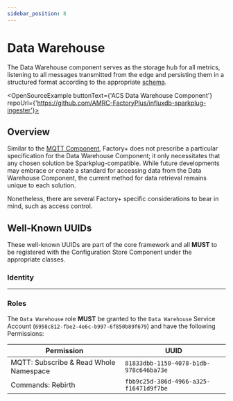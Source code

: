 ```yaml
---
sidebar_position: 8
---
```



# Data Warehouse

The Data Warehouse component serves as the storage hub for all metrics, listening to all messages transmitted from the edge and persisting them in a structured format according to the appropriate [schema](/docs/schemas).

<OpenSourceExample buttonText={'ACS Data Warehouse Component'} repoUrl={'https://github.com/AMRC-FactoryPlus/influxdb-sparkplug-ingester'}></OpenSourceExample>

## Overview

<CentralCluster hilite="data-warehouse"/>

Similar to the [MQTT Component](/docs/framework-components/core-components/mqtt), Factory+ does not prescribe a particular specification for the Data Warehouse Component; it only necessitates that any chosen solution be Sparkplug-compatible. While future developments may embrace or create a standard for accessing data from the Data Warehouse Component, the current method for data retrieval remains unique to each solution.

Nonetheless, there are several Factory+ specific considerations to bear in mind, such as access control.

## Well-Known UUIDs

These well-known UUIDs are part of the core framework and all **MUST** to be registered with the Configuration Store Component under the appropriate classes.

### Identity

<WellKnownUUID type='Service Function' name='Data Warehouse'
               uuid='a8e5a73f-2dd1-4cda-8e46-bc6cedb14269'
               description='The server identity of the Data Warehouse Component that provides the service'/>

---

<WellKnownUUID type='Service Account' name='Data Warehouse'
               uuid='388ddbdc-4eb4-4ae8-bbd0-9be32f3c31e8'
               description='The client identity of the Data Warehouse Component used to communicate with other services'/>

### Roles

<Permission type='Role' name='Data Warehouse'
            description='A Role for the Data Warehouse Component'
            uuid='6958c812-fbe2-4e6c-b997-6f850b89f679'/>

The `Data Warehouse` role **MUST** be granted to the `Data Warehouse` Service Account (`6958c812-fbe2-4e6c-b997-6f850b89f679`) and have the following Permissions:

| Permission                       | UUID                                   |
|----------------------------------|----------------------------------------|
| MQTT: Subscribe & Read Whole Namespace | `81833dbb-1150-4078-b1db-978c646ba73e` |
| Commands: Rebirth                     | `fbb9c25d-386d-4966-a325-f16471d9f7be` |
